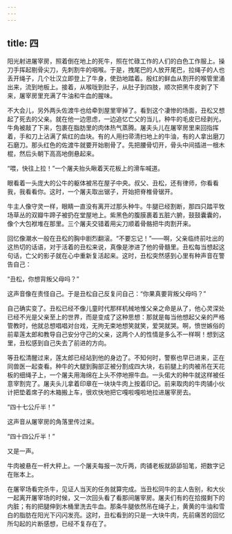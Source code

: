```yaml
---
---
---
```

title: 四
---




阳光射进屠宰房，照着倒在地上的死牛，照在忙碌工作的人们的白色工作服上。操刀手挥起剔骨尖刀，先刺割牛的咽喉。于是，拽尾巴的人放开尾巴，拉绳子的人也丢开绳子，几个壮汉立即登上了牛身，使劲地踏着。殷红的鲜血从割开的喉管里涌出来，流到地板上。接着，从喉咙到肚子，从肚子到四肢，顺次把黑牛皮剥了下来，屠宰房里充满了牛油和牛血的腥味。



不大会儿，另外两头佐渡牛也给牵到屋里宰掉了。看到这个凄惨的场面，丑松又想起了死去的父亲。就在他一边思虑，一边追忆亡父的当儿，种牛的毛皮已经剥光，牛角被敲了下来，包裹在脂肪里的肉体热气蒸腾。屠夫头儿在屠宰房里来回指挥着，手和刀上沾满了紫红的血块。有的人用扫帚清扫地上的牛油，有的人拿出磨刀石磨刀。那头红色的佐渡牛就要开始剔骨了。先把腰骨切开，骨头中间插进一根木棍，然后头朝下高高地倒悬起来。

“喂，快往上拉！”一个屠夫抬头瞅着天花板上的滑车喊道。

眼看着一头庞大的公牛的躯体被吊在屋子中央。叔父、丑松，还有律师，你看看我，我看看你。这时，一个屠夫取出锯子，开始把脊椎骨锯开。

牛主人像守灵一样，眼睛一直没有离开过那头种牛。牛腿已经割断，那四只踏平牧场草丛的双瓣牛蹄子被扔在堂屋地上。紫黑色的腹膜裹着五脏六腑，鼓鼓囊囊的，像个大包袱堆在那里。三个屠夫交错着用尖刀顺着骨骼把牛肉割开来。

回忆像潮水一般在丑松的胸中剧烈翻滚。“不要忘记！”——啊，父亲临终前吐出的这热切的话语，对于活着的丑松来说，真像是渗进了他的骨髓里。丑松每当想起这句话，亡父的影子就在心中重新复活起来。这时，丑松突然感到心里有种声音在警告自己：

“丑松，你想背叛父母吗？”

这声音像在责怪自己。于是丑松自己反复问自己：“你果真要背叛父母吗？”

自己确实变了。丑松已经不像儿童时代那样机械地惟父亲之命是从了，他心灵深处已经不光是父亲至上的世界，而是变成了这种思想：那就是每当他想起父亲的严格管教时，他就总想唱唱对台戏，无拘无束地想笑就笑，爱哭就哭。啊，愤世嫉俗的前辈莲太郎和教导自己安分守己的父亲，这两个人的性情是多么不一样啊！想到这里，丑松感到自己失去了前进的方向。

等丑松清醒过来，莲太郎已经站到他的身边了。不知何时，警察也早已进来，正在同兽医一起查看。种牛的大腿到胸部正被分割成四大块，右前腿上的肉被吊在天花板的细绳子上，一个屠夫用海绵在上头不停地擦牛血。一头偌大的种牛就这样被任意宰割完了。屠夫头儿拿着印章在一块块牛肉上按着印记。前来取肉的牛肉铺小伙计把垫着席子的木箱搬上车，很欢快地把它嘎啦嘎啦地拉进屠宰房去。

“四十七公斤半！”

这声音从屠宰房的角落里传过来。

“四十四公斤半！”

又是一声。

牛肉被悬在一杆大秤上。一个屠夫每报一次斤两，肉铺老板就舔舔铅笔，把数字记在账本上。

在屠宰场看完杀牛，见证人当天的任务就算完成。当丑松同牛的主人告别，和大伙一起离开屠宰场的时候，又一次回头看了看那间屠宰房。屠夫们有的在拾掇剩下的内脏；有的把腿伸到木桶里洗去牛血。那条牛腿依然吊在绳子上，黄黄的牛油和雪白的脂肪在阳光下闪闪发亮。这时，丑松看到的只是一大块牛肉，先前痛苦的回忆所勾起的片断感想，已经不复存在了。